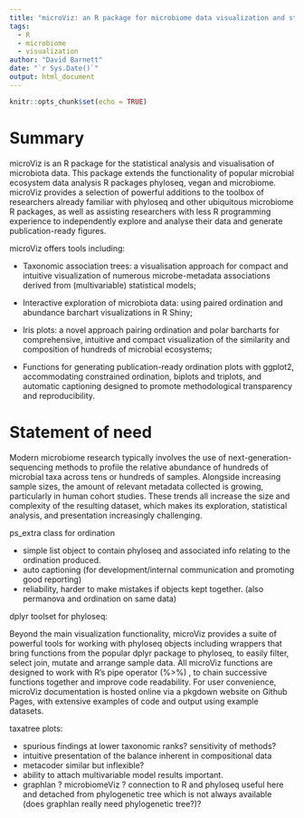 ```yaml
---
title: "microViz: an R package for microbiome data visualization and statistics"
tags: 
  - R
  - microbiome
  - visualization
author: "David Barnett"
date: "`r Sys.Date()`"
output: html_document
---
```


```r
knitr::opts_chunk$set(echo = TRUE)
```

# Summary 

microViz is an R package for the statistical analysis and visualisation of microbiota data. This package extends the functionality of popular microbial ecosystem data analysis R packages phyloseq, vegan and microbiome.
microViz provides a selection of powerful additions to the toolbox of researchers already familiar with phyloseq and other ubiquitous microbiome R packages, as well as assisting researchers with less R programming experience to independently explore and analyse their data and generate publication-ready figures.

microViz offers tools including:

- Taxonomic association trees: a visualisation approach for compact and intuitive visualization of numerous microbe-metadata associations derived from (multivariable) statistical models;

- Interactive exploration of microbiota data: using paired ordination and abundance barchart visualizations in R Shiny;

- Iris plots: a novel approach pairing ordination and polar barcharts for comprehensive, intuitive and compact visualization of the similarity and composition of hundreds of microbial ecosystems;

- Functions for generating publication-ready ordination plots with ggplot2, accommodating constrained ordination, biplots and triplots, and automatic captioning designed to promote methodological transparency and reproducibility.

# Statement of need

Modern microbiome research typically involves the use of next-generation-sequencing methods to profile the relative abundance of hundreds of microbial taxa across tens or hundreds of samples. Alongside increasing sample sizes, the amount of relevant metadata collected is growing, particularly in human cohort studies. These trends all increase the size and complexity of the resulting dataset, which makes its exploration, statistical analysis, and presentation  increasingly challenging.

ps_extra class for ordination

- simple list object to contain phyloseq and associated info relating to the ordination produced.
- auto captioning (for development/internal communication and promoting good reporting)
- reliability, harder to make mistakes if objects kept together. (also permanova and ordination on same data)

dplyr toolset for phyloseq:

Beyond the main visualization functionality, microViz provides a suite of powerful tools for working with phyloseq objects including wrappers that bring functions from the popular dplyr package to phyloseq, to easily filter, select join, mutate and arrange sample data. All microViz functions are designed to work with R’s pipe operator (%>%) , to chain successive functions together and improve code readability. For user convenience, microViz documentation is hosted online via a pkgdown website on Github Pages, with extensive examples of code and output using example datasets. 

taxatree plots:

- spurious findings at lower taxonomic ranks? sensitivity of methods?
- intuitive presentation of the balance inherent in compositional data
- metacoder similar but inflexible?
- ability to attach multivariable model results important.
- graphlan ? microbiomeViz ? connection to R and phyloseq useful here and detached from phylogenetic tree which is not always available (does graphlan really need phylogenetic tree?)?




